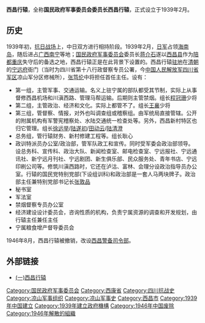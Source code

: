 '''西昌行辕'''，全称'''国民政府军事委员会委员长西昌行辕'''，正式设立于1939年2月。
==历史==
1939年初，[[中国抗日战争|抗日战场]]上，中日双方进行相持阶段。1939年2月，[[日军|日军]]占领[[海南岛|海南岛]]，随后进占[[廣西省_(中華民國)|广西]][[南宁|南宁]]等地；[[国民政府军事委员会|国民政府军事委员会]]委员长[[蒋介石|蒋介石]]遂以[[西昌县_(清朝)|西昌县]]作为[[陪都|陪都]][[重庆|重庆]]失守后的备选之地，西昌行辕正是在此背景下设置的。西昌行辕[[驻地|驻地]]在[[清朝|清朝]]的[[宁远府|宁远府]]衙门（当时为四川省第十八行政督察专员公署，今[[中国人民解放军四川省军区|中国人民解放军四川省军区]]凉山军分区修械所），[[張篤倫|张笃伦]]中将担任首任主任。设有：
* 第一组，主管军事、交通运输。名义上驻宁属的部队都受其节制，实际上从事督修西昌机场和川滇西路、管理马帮运输。后期则主管禁烟。组长[[程冠珊|程冠珊]]少将
* 第二组，主管政治、经济和文化。实际上都管不了。组长[[王襄|王襄]]少将
* 第三组，管督察、情报，对外也叫调查组或稽察组。由军统局直接管辖。公开的附属机构有军警宪稽察处、水陆交通统一检查处等。另外，西昌新村特区也归它管理。组长[[徐远举|徐远举]]/[[陆遂初|陆遂初]]/[[田动云|田动云]]/[[陆清澄|陆清澄]]
* 总务组，管行辕财务、新村修建工程等。组长耿心
* 政训特派员办公室/政治部，管军队政工和宣传。同时受军委会政治部领导。设总务科、宣传科、政治大队、新闻检查室、邮电检查室、宁远报社、宁远通讯社、新宁远月刊社、宁远剧团、新生俱乐部、民众服务处、青年书店、宁远印刷公司等。修筑川滇西路时，它还在泸沽、富林、会理分设政治指导员办公室。行辕的国民党特别党部(下设组训科)和政治部是一套人马两块牌子。政治部主任兼特别党部书记长[[张敦品|张敦品]]
* 秘书室
* 军法室
* 禁烟督察专员办公室
* 经济建设设计委员会，咨询性质的机构，负责宁属资源的调查和开发规划，由行辕主任兼任主任
* 宁属粮食增产督导委员会

1946年8月，西昌行辕被撤销，改设[[西昌警备司令部|西昌警备司令部]]。

== 外部链接 ==
*[https://web.archive.org/web/20151222114155/http://szb.lsz.gov.cn/read.aspx?id=27276 (一)西昌行辕]

[[Category:国民政府军事委员会|Category:国民政府军事委员会]]
[[Category:西康省|Category:西康省]]
[[Category:四川抗战史|Category:四川抗战史]]
[[Category:凉山军事组织|Category:凉山军事组织]]
[[Category:凉山军事史|Category:凉山军事史]]
[[Category:西昌市|Category:西昌市]]
[[Category:1939年中国建立|Category:1939年中国建立]]
[[Category:1939年建立政府機構|Category:1939年建立政府機構]]
[[Category:1946年中国废除|Category:1946年中国废除]]
[[Category:1946年解散的組織|Category:1946年解散的組織]]